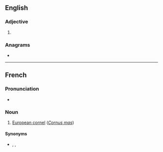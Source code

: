 ==English==

===Adjective===
{{head|en|comparative adjective}}

# {{en-comparative of|corny}}

===Anagrams===
* {{anagrams|en|a=ceinorr|Corrine}}

----

==French==

===Pronunciation===
* {{fr-IPA}}

===Noun===
{{fr-noun|m}}

# [[European cornel]] (''[[Cornus mas]]'')

====Synonyms====
* {{l|fr|cornouiller mâle}}, {{l|fr|cornouiller sauvage}}, {{l|fr|fuselier}}